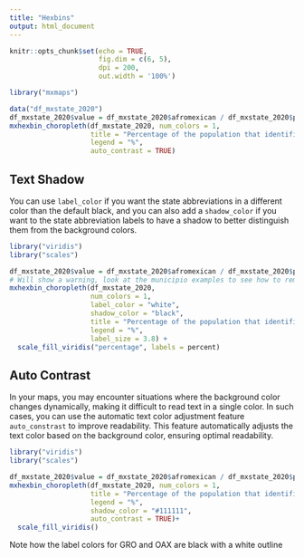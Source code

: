```yaml
---
title: "Hexbins"
output: html_document
---
```


```r
knitr::opts_chunk$set(echo = TRUE, 
                      fig.dim = c(6, 5), 
                      dpi = 200, 
                      out.width = '100%')
```

```r
library("mxmaps")

data("df_mxstate_2020")
df_mxstate_2020$value = df_mxstate_2020$afromexican / df_mxstate_2020$pop * 100
mxhexbin_choropleth(df_mxstate_2020, num_colors = 1,
                    title = "Percentage of the population that identifies as Afro-Mexican",
                    legend = "%",
                    auto_contrast = TRUE)

```

## Text Shadow

You can use ```label_color``` if you want the state abbreviations in a different color than the default black, and you can also add a ```shadow_color``` if you want to the state abbreviation labels to have a shadow to better distinguish them from the background colors.

```r
library("viridis")
library("scales")

df_mxstate_2020$value = df_mxstate_2020$afromexican / df_mxstate_2020$pop 
# Will show a warning, look at the municipio examples to see how to remove it
mxhexbin_choropleth(df_mxstate_2020, 
                    num_colors = 1,
                    label_color = "white",
                    shadow_color = "black",
                    title = "Percentage of the population that identifies as Afro-Mexican",
                    legend = "%",
                    label_size = 3.8) +
  scale_fill_viridis("percentage", labels = percent)

```


## Auto Contrast

In your maps, you may encounter situations where the background color changes dynamically, making it difficult to read text in a single color. In such cases, you can use the automatic text color adjustment feature `auto_constrast` to improve readability. This feature automatically adjusts the text color based on the background color, ensuring optimal readability.


```r
library("viridis")
library("scales")

df_mxstate_2020$value = df_mxstate_2020$afromexican / df_mxstate_2020$pop 
mxhexbin_choropleth(df_mxstate_2020, num_colors = 1,
                    title = "Percentage of the population that identifies as Afro-Mexican",
                    legend = "%",
                    shadow_color = "#111111",
                    auto_contrast = TRUE)+
  scale_fill_viridis()
```

Note how the label colors for GRO and OAX are black with a white outline
